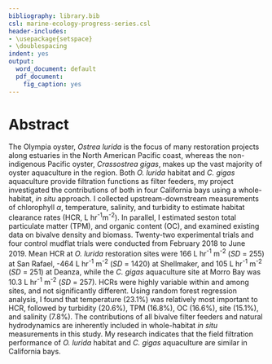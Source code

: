```yaml
---
bibliography: library.bib
csl: marine-ecology-progress-series.csl
header-includes:
- \usepackage{setspace}
- \doublespacing
indent: yes
output:
  word_document: default
  pdf_document:
    fig_caption: yes
---
```


# Abstract

The Olympia oyster, *Ostrea lurida* is the focus of many restoration projects along estuaries in the North American Pacific coast, whereas the non-indigenous Pacific oyster, *Crassostrea gigas*, makes up the vast majority of oyster aquaculture in the region.
Both *O. lurida* habitat and *C. gigas* aquaculture provide filtration functions as filter feeders, my project investigated the contributions of both in four California bays using a whole-habitat, *in situ* approach.
I collected upstream-downstream measurements of chlorophyll $\alpha$, temperature, salinity, and turbidity to estimate habitat clearance rates (HCR, L hr^-1^m^-2^).
In parallel, I estimated seston total particulate matter (TPM), and organic content (OC), and examined existing data on bivalve density and biomass.
Twenty-two experimental trials and four control mudflat trials were conducted from February 2018 to June 2019.
Mean HCR at *O. lurida* restoration sites were 166 L hr^-1^ m^-2^ (*SD* = 255) at San Rafael, -464 L hr^-1^ m^-2^ (*SD* = 1420) at Shellmaker, and 105 L hr^-1^ m^-2^ (*SD* = 251) at Deanza, while the *C. gigas* aquaculture site at Morro Bay was 10.3 L hr^-1^ m^-2^ (*SD* = 257).
HCRs were highly variable within and among sites, and not significantly different. 
Using random forest regression analysis, I found that temperature (23.1%) was relatively most important to HCR, followed by turbidity (20.6%), TPM (16.8%), OC (16.6%), site (15.1%), and salinity (7.8%).
The contributions of all bivalve filter feeders and natural hydrodynamics are inherently included in whole-habitat *in situ* measurements in this study. 
My research indicates that the field filtration performance of *O. lurida* habitat and *C. gigas* aquaculture are similar in California bays.




